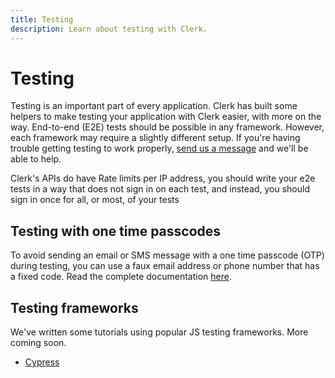 ```yaml
---
title: Testing
description: Learn about testing with Clerk.
---
```


# Testing

Testing is an important part of every application. Clerk has built some helpers to make testing your application with Clerk easier, with more on the way. End-to-end (E2E) tests should be possible in any framework. However, each framework may require a slightly different setup. If you're having trouble getting testing to work properly, [send us a message](https://clerk.com/support) and we'll be able to help.

<Callout type="warning">
  Clerk's APIs do have Rate limits per IP address, you should write your e2e tests in a way that does not sign in on each test, and instead, you should sign in once for all, or most, of your tests
</Callout>

## Testing with one time passcodes

To avoid sending an email or SMS message with a one time passcode (OTP) during testing, you can use a faux email address or phone number that has a fixed code. Read the complete documentation [here](https://clerk.com/docs/testing/test-emails-and-phones).

## Testing frameworks

We've written some tutorials using popular JS testing frameworks. More coming soon.

- [Cypress](/docs/testing/cypress)
